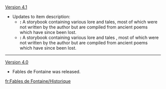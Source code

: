 {{Change History/Header}}
[[Version 4.1]]
* Updates to item description:
** '''{{Color|Old}}:''' A storybook containing various lore and tales, most of which were not written by the author but are compiled from ancient poems which have since been lost.
** '''{{Color|New}}:''' A storybook containing various lore and tales {{Color|New|authored by Marie Hericart de La Fontaine}}, most of which were not written by the author but are compiled from ancient poems which have since been lost.
----
[[Version 4.0]]
* Fables de Fontaine was released.
<noinclude>
[[fr:Fables de Fontaine/Historique]]
</noinclude>